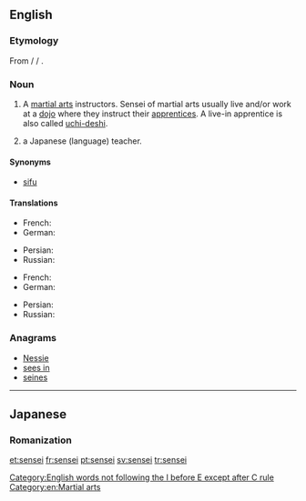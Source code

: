 ==English==

===Etymology===
From {{etyl|ja|en}} {{term|先生|lang=ja}} / {{term|せんせい|lang=ja}} / {{term|sensei|lang=ja|lit=one who lived before}}.

===Noun===
{{en-noun|pl=sensei|pl2=senseis}}

# A [[martial arts]] instructors.  Sensei of martial arts usually live and/or work at a [[dojo]] where they instruct their [[apprentices]].  A live-in apprentice is also called [[uchi-deshi]].
# {{context|colloquial|lang=en}} a Japanese (language) teacher.

====Synonyms====
* [[sifu]]

====Translations====
{{trans-top|martial arts instructor}}
* French: {{t|fr|sensei|m}}
* German: {{t|de|Sensei|m}}
{{trans-mid}}
* Persian: {{t|fa|سنسی|tr=sensi}}
* Russian: {{t|ru|сэнсэй|m|tr=senséj|sc=Cyrl}}
{{trans-bottom}}

{{trans-top|a Japanese teacher}}
* French: {{t|fr|sensei|m}}
* German: {{t|de|Sensei|m}}
{{trans-mid}}
* Persian: {{t|fa|سنسی|tr=sensi}}
* Russian: {{t|ru|сэнсэй|tr=senséj|sc=Cyrl}}
{{trans-bottom}}

===Anagrams===
* [[Nessie#English|Nessie]]
* [[sees in#English|sees in]]
* [[seines#English|seines]]

[[Category:English words not following the I before E except after C rule]]
[[Category:en:Martial arts]]

----

==Japanese==

===Romanization===
{{ja-romaji|せんせい}}

[[et:sensei]]
[[fr:sensei]]
[[pt:sensei]]
[[sv:sensei]]
[[tr:sensei]]